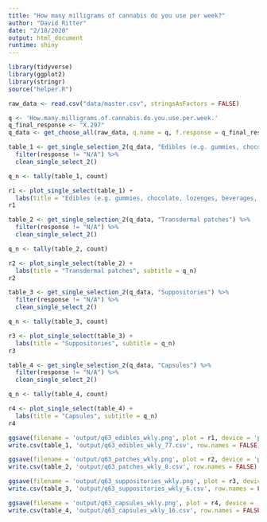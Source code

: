 ```yaml
---
title: "How many milligrams of cannabis do you use per week?"
author: "David Ritter"
date: "2/18/2020"
output: html_document
runtime: shiny
---
```


```r
library(tidyverse)
library(ggplot2)
library(stringr)
source("helper.R")
```

```r
raw_data <- read.csv("data/master.csv", stringsAsFactors = FALSE)
```

```r
q <- 'How.many.milligrams.of.cannabis.do.you.use.per.week.'
q_final_response <- "X.297"
q_data <- get_choose_all(raw_data, q.name = q, f.response = q_final_response)
```

```r
table_1 <- get_single_selection_2(q_data, "Edibles (e.g. gummies, chocolate, lozenges, beverages, cooking oils, etc.)") %>%
  filter(response != "N/A") %>%
  clean_single_select_2()

q_n <- tally(table_1, count)

r1 <- plot_single_select(table_1) +
  labs(title = "Edibles (e.g. gummies, chocolate, lozenges, beverages, cooking oils, etc.)", subtitle = q_n)
r1
```

```r
table_2 <- get_single_selection_2(q_data, "Transdermal patches") %>%
  filter(response != "N/A") %>%
  clean_single_select_2()

q_n <- tally(table_2, count)

r2 <- plot_single_select(table_2) +
  labs(title = "Transdermal patches", subtitle = q_n)
r2
```

```r
table_3 <- get_single_selection_2(q_data, "Suppositories") %>%
  filter(response != "N/A") %>%
  clean_single_select_2()

q_n <- tally(table_3, count)

r3 <- plot_single_select(table_3) +
  labs(title = "Suppositories", subtitle = q_n)
r3
```

```r
table_4 <- get_single_selection_2(q_data, "Capsules") %>%
  filter(response != "N/A") %>%
  clean_single_select_2()

q_n <- tally(table_4, count)

r4 <- plot_single_select(table_4) +
  labs(title = "Capsules", subtitle = q_n)
r4
```

```r
ggsave(filename = 'output/q63_edibles_wkly.png', plot = r1, device = 'png')
write.csv(table_1, 'output/q63_edibles_wkly_77.csv', row.names = FALSE)

ggsave(filename = 'output/q63_patches_wkly.png', plot = r2, device = 'png')
write.csv(table_2, 'output/q63_patches_wkly_8.csv', row.names = FALSE)

ggsave(filename = 'output/q63_suppositories_wkly.png', plot = r3, device = 'png')
write.csv(table_3, 'output/q63_suppositories_wkly_6.csv', row.names = FALSE)

ggsave(filename = 'output/q63_capsules_wkly.png', plot = r4, device = 'png')
write.csv(table_4, 'output/q63_capsules_wkly_16.csv', row.names = FALSE)
```
